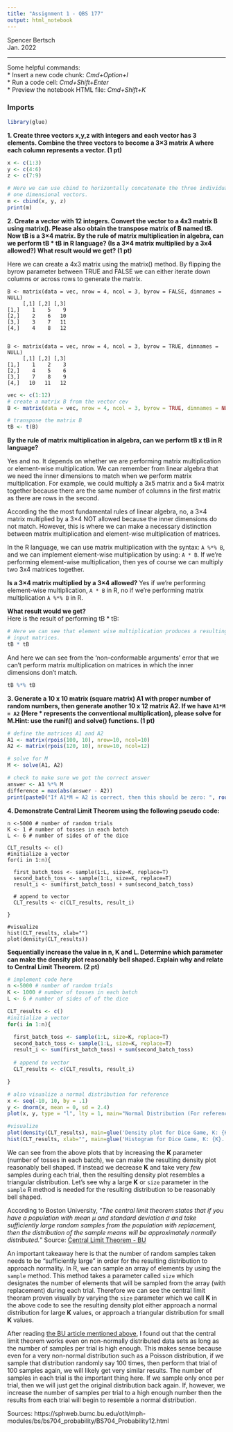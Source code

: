 ```yaml
---
title: "Assignment 1 - QBS 177"
output: html_notebook
---
```


Spencer Bertsch  
Jan. 2022

------------

Some helpful commands:  
* Insert a new code chunk: *Cmd+Option+I*  
* Run a code cell: *Cmd+Shift+Enter*  
* Preview the notebook HTML file: *Cmd+Shift+K*  

### Imports 
```r
library(glue)
```



**1.  Create three vectors  x,y,z  with integers and each vector has 3 elements. Combine the three vectors to become a 3×3 matrix  A  where each column represents a vector. (1 pt)**
```r
x <- c(1:3)
y <- c(4:6)
z <- c(7:9)

# Here we can use cbind to horizontally concatenate the three individual 
# one dimensional vectors. 
m <- cbind(x, y, z)
print(m)
```


**2. Create a vector with 12 integers. Convert the vector to a 4x3 matrix  B  using  matrix(). Please also obtain the transpose matrix of  B  named  tB. Now  tB  is a 3×4 matrix. By the rule of matrix multiplication in algebra, can we perform  tB \* tB  in R language? (Is a 3×4 matrix multiplied by a 3x4 allowed?) What result would we get? (1 pt)**


Here we can create a 4x3 matrix using the matrix() method. By flipping the byrow parameter between TRUE 
and FALSE we can either iterate down columns or across rows to generate the matrix. 
```
B <- matrix(data = vec, nrow = 4, ncol = 3, byrow = FALSE, dimnames = NULL)
     [,1] [,2] [,3]
[1,]    1    5    9
[2,]    2    6   10
[3,]    3    7   11
[4,]    4    8   12


B <- matrix(data = vec, nrow = 4, ncol = 3, byrow = TRUE, dimnames = NULL)
     [,1] [,2] [,3]
[1,]    1    2    3
[2,]    4    5    6
[3,]    7    8    9
[4,]   10   11   12
```


```r
vec <- c(1:12)
# create a matrix B from the vector cev
B <- matrix(data = vec, nrow = 4, ncol = 3, byrow = TRUE, dimnames = NULL)

# transpose the matrix B
tB <- t(B)

```

**By the rule of matrix multiplication in algebra, can we perform  tB x tB  in R language?**

Yes and no. It depends on whether we are performing matrix multiplication or element-wise multiplication. 
We can remember from linear algebra that we need the inner dimensions to match when we 
perform matrix multiplication. For example, we could multiply a 3x5 matrix and a 5x4 matrix 
together because there are the same number of columns in the first matrix as there are rows in 
the second. 

According the the most fundamental rules of linear algebra, no, a 3×4 matrix multiplied by a 3×4 
NOT allowed because the inner dimensions do not match. However, this is where we can make a necessary
distinction between matrix multiplication and element-wise multiplication of matrices. 

In the R language, we can use matrix multiplication with the syntax: `A %*% B`, and we can implement 
element-wise multiplication by using: `A * B`. If we're performing element-wise multiplication, then 
yes of course we can multiply two 3x4 matrices together. 

**Is a 3×4 matrix multiplied by a 3×4 allowed?** Yes if we're performing element-wise multiplication, `A * B` in R,
no if we're performing matrix multiplication `A %*% B` in R. 

**What result would we get?**  
Here is the result of performing tB * tB:
```r
# Here we can see that element wise multiplication produces a resulting matrix as the 
# input matrices. 
tB * tB
```

And here we can see from the 'non-conformable arguments' error that we can't perform matrix multiplication on matrices in which the inner dimensions don't match. 
```r
tB %*% tB
```

**3. Generate a 10 x 10 matrix (square matrix)  A1  with proper number of random numbers, then generate another 10 x 12 matrix  A2. If we have  `A1*M = A2`  (Here * represents the conventional multiplication), please solve for  M.Hint: use the  runif()  and  solve()  functions. (1 pt)**

```r
# define the matrices A1 and A2
A1 <- matrix(rpois(100, 10), nrow=10, ncol=10)
A2 <- matrix(rpois(120, 10), nrow=10, ncol=12)

# solve for M
M <- solve(A1, A2)

# check to make sure we got the correct answer
answer <- A1 %*% M
difference = max(abs(answer - A2))
print(paste0("If A1*M = A2 is correct, then this should be zero: ", round(difference, 3)))
```


**4. Demonstrate Central Limit Theorem using the following pseudo code:**
```
n <-5000 # number of random trials
K <- 1 # number of tosses in each batch
L <- 6 # number of sides of of the dice

CLT_results <- c()
#initialize a vector
for(i in 1:n){

  first_batch_toss <- sample(1:L, size=K, replace=T)
  second_batch_toss <- sample(1:L, size=K, replace=T)
  result_i <- sum(first_batch_toss) + sum(second_batch_toss)
  
  # append to vector
  CLT_results <- c(CLT_results, result_i)

}

#visualize
hist(CLT_results, xlab="")
plot(density(CLT_results)) 
```
**Sequentially increase the value in n, K and L. Determine which parameter can make the density plot reasonably bell shaped.  Explain why and relate to Central Limit Theorem. (2 pt)**


```r
# implement code here
n <-5000 # number of random trials
K <- 1000 # number of tosses in each batch
L <- 6 # number of sides of of the dice

CLT_results <- c()
#initialize a vector
for(i in 1:n){

  first_batch_toss <- sample(1:L, size=K, replace=T)
  second_batch_toss <- sample(1:L, size=K, replace=T)
  result_i <- sum(first_batch_toss) + sum(second_batch_toss)
  
  # append to vector
  CLT_results <- c(CLT_results, result_i)

}

# also visualize a normal distribution for reference
x <- seq(-10, 10, by = .1)
y <- dnorm(x, mean = 0, sd = 2.4)
plot(x, y, type = "l", lty = 1, main="Normal Distribution (For reference)")

#visualize
plot(density(CLT_results), main=glue('Density plot for Dice Game, K: {K}.')) 
hist(CLT_results, xlab="", main=glue('Histogram for Dice Game, K: {K}.'))
```
We can see from the above plots that by increasing the **K** parameter (number of tosses in each batch), we can make the resulting density plot reasonably bell shaped. If instead we decrease **K** and take very *few* samples during each trial, then the resulting density plot resembles a triangular distribution. Let's see why a large **K** or `size` parameter in the `sample` R method is needed for the resulting distribution to be reasonably bell shaped.

According to Boston University, "*The central limit theorem states that if you have a population with mean μ and standard deviation σ and take sufficiently large random samples from the population with replacement, then the distribution of the sample means will be approximately normally distributed.*" Source: [Central Limit Theorem - BU](https://sphweb.bumc.bu.edu/otlt/mph-modules/bs/bs704_probability/BS704_Probability12.html)

An important takeaway here is that the number of random samples taken needs to be "sufficiently large" in order for the resulting distribution to approach normality. In R, we can sample an array of elements by using the `sample` method. This method takes a parameter called `size` which designates the number of elements that will be sampled from the array (with replacement) during each trial. Therefore we can see the central limit theoram proven visually by varying the `size` parameter which we call **K** in the above code to see the resulting density plot either approach a normal distribution for large **K** values, or approach a triangular distribution for small **K** values.  

After reading [the BU article mentioned above](https://sphweb.bumc.bu.edu/otlt/mph-modules/bs/bs704_probability/BS704_Probability12.html), I found out that the central limit theorem works even on non-normally distributed data sets as long as the number of samples per trial is high enough. This makes sense because even for a very non-normal distribution such as a Poisson distribution, if we sample that distribution randomly say 100 times, then perform that trial of 100 samples again, we will likely get very similar results. The number of samples in each trial is the important thing here. If we sample only once per trial, then we will just get the original distribution back again. If, however, we increase the number of samples per trial to a high enough number then the results from each trial will begin to resemble a normal distribution. 

Sources: 
https://sphweb.bumc.bu.edu/otlt/mph-modules/bs/bs704_probability/BS704_Probability12.html